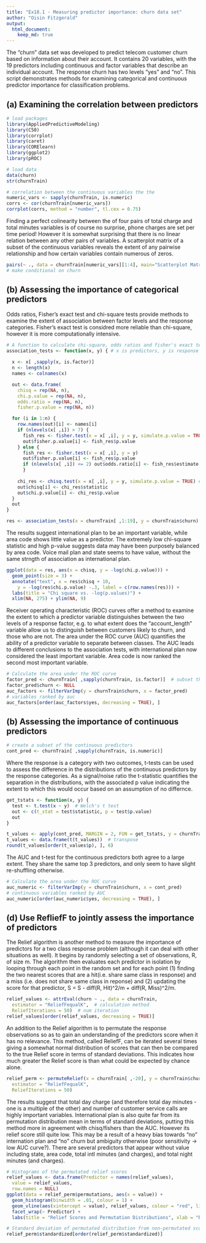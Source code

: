 ```yaml
---
title: "Ex18.1 - Measuring predictor importance: churn data set"
author: "Oisin Fitzgerald"
output: 
  html_document:
    keep_md: true 
---
```


The “churn” data set was developed to predict telecom customer churn based on 
information about their account. It contains 20 variables, with the 19
predictors including continuous and factor variables that describe an individual
account. The response churn has two levels "yes" and "no". This script demonstrates
methods for examining categorical and continuous predictor importance for 
classification problems.

(a) Examining the correlation between predictors
------------------------------------------------
```r
# load packages
library(AppliedPredictiveModeling)
library(C50)
library(corrplot)
library(caret)
library(CORElearn)
library(ggplot2)
library(pROC)

# load data
data(churn)
str(churnTrain)

# correlation between the continuous variables the the 
numeric_vars <- sapply(churnTrain, is.numeric)
corrs <- cor(churnTrain[numeric_vars])
corrplot(corrs, method = "number", tl.cex = 0.75)
```

Finding a perfect colinearity between the of four pairs of total charge and 
total minutes variables is of course no surprise, phone charges are set per time 
period! However it is somewhat surprising that there is no linear relation 
between any other pairs of variables. A scatterplot matrix of a subset of 
the continuous variables reveals the extent of any pairwise relationship and 
how certain variables contain numerous of zeros.

```r
pairs(~ ., data = churnTrain[numeric_vars][1:4], main="Scatterplot Matrix")
# make conditional on churn
```

(b) Assessing the importance of categorical predictors
-------------------------------------------------------------------------------
Odds ratios, Fisher's exact test and chi-square tests provide methods to examine 
the extent of association between factor levels and the response categories. 
Fisher's exact test is considred more reliable than chi-square, however it is more
computationally intensive.
```r
# A function to calculate chi-square, odds ratios and fisher's exact test
association_tests <- function(x, y) { # x is predictors, y is response
  
  x <- x[ ,sapply(x, is.factor)]
  n <- length(x)
  names <- colnames(x)

  out <- data.frame(
    chisq = rep(NA, n), 
    chi.p.value = rep(NA, n), 
    odds.ratio = rep(NA, n), 
    fisher.p.value = rep(NA, n))

  for (i in 1:n) {
    row.names(out)[i] <- names[i]
    if (nlevels(x[ ,i]) > 7) {
      fish_res <- fisher.test(x = x[ ,i], y = y, simulate.p.value = TRUE)
      out$fisher.p.value[i] <- fish_res$p.value
    } else {
      fish_res <- fisher.test(x = x[ ,i], y = y)
      out$fisher.p.value[i] <- fish_res$p.value
      if (nlevels(x[ ,i]) <= 2) out$odds.ratio[i] <- fish_res$estimate
      }
    
    chi_res <- chisq.test(x = x[ ,i], y = y, simulate.p.value = TRUE) # chisq test
    out$chisq[i] <- chi_res$statistic
    out$chi.p.value[i] <- chi_res$p.value
  }
  out
}

res <- association_tests(x = churnTrain[ ,1:19], y = churnTrain$churn)
```

The results suggest international plan to be an important variable, while area code 
shows little value as a predictor. The extremely low chi-square statistic and 
high p-value suggests data may have been purposely balanced by area code. Voice 
mail plan and state seems to have value, without the same strngth of association
as international plan.
```r
ggplot(data = res, aes(x = chisq, y = -log(chi.p.value))) + 
  geom_point(size = 3) +
  annotate("text", x = res$chisq + 10, 
    y = -log(res$chi.p.value) -.3, label = c(row.names(res))) +
  labs(title = "Chi square vs. -log(p.values)") +
  xlim(NA, 275) + ylim(NA, 9)
```
Receiver operating characteristic (ROC) curves offer a method to examine the extent
to which a predictor variable distinguishes between the two levels of a response
factor, e.g. to what extent does the "account_length" variable allow us to 
distinguish between customers likely to churn, and those who are not. The area 
under the ROC curve (AUC) quantifies the ability of a predictor variable to separate
between classes. 
The AUC leads to different conclusions to the association tests, with international
plan now considered the least important variable. Area code is now ranked the second
most important variable.  
```r
# Calculate the area under the ROC curve
factor_pred <- churnTrain[ ,sapply(churnTrain, is.factor)]  # subset the factors
factor_pred$churn <- NULL
auc_factors <- filterVarImp(y = churnTrain$churn, x = factor_pred)
# variables ranked by auc
auc_factors[order(auc_factors$yes, decreasing = TRUE), ]  
```

(b) Assessing the importance of continuous predictors
-------------------------------------------------------------------------------
```r
# create a subset of the continuous predictors 
cont_pred <- churnTrain[ ,sapply(churnTrain, is.numeric)]
```

Where the response is a category with two outcomes, t-tests can be used to assess
the difference in the distributions of the continuous predictors by the response
categories. As a signal/noise ratio the t-statistic quantifies the separation in
the distributions, with the associated p value indicating the extent to which this
would occur based on an assumption of no differnce.
```r
get_tstats <- function(x, y) {
  test <- t.test(x ~ y)  # Welch's t test
  out <- c(t_stat = test$statistic, p = test$p.value)
  out
}

t_values <- apply(cont_pred, MARGIN = 2, FUN = get_tstats, y = churnTrain$churn)
t_values <- data.frame(t(t_values))  # transpose
round(t_values[order(t_values$p), ], 6)
```

The AUC and t-test for the continuous predictors both agree to a large extent.
They share the same top 3 predictors, and only seem to have slight re-shuffling 
otherwise.
```r
# Calculate the area under the ROC curve
auc_numeric <- filterVarImp(y = churnTrain$churn, x = cont_pred)
# continuous variables ranked by AUC
auc_numeric[order(auc_numeric$yes, decreasing = TRUE), ]  
```


(d) Use RefliefF to jointly assess the importance of predictors
-------------------------------------------------------------------------------
The Relief algorithm is another method to measure the importance of predictors
for a two class response problem (although it can deal with other situations
as well). It begins by randomly selecting a set of observations, R, of size m. 
The algorithm then evaluates each predictor in isolation by looping through each 
point in the random set and for each point (1) finding the two nearest scores 
that are a hit(i.e. share same class in response) and a miss (i.e. does not share 
same class in reponse) and (2) updating the score for that predictor, 
S = S - diff(R, Hit)^2/m + diff(R, Miss)^2/m.
```r
relief_values <- attrEval(churn ~ ., data = churnTrain,
  estimator = "ReliefFequalK",  # calculation method
  ReliefIterations = 50)  # num iteration
relief_values[order(relief_values, decreasing = TRUE)]

```

An addition to the Relief algorithm is to permutate the response observations so as to 
gain an understanding of the predictors score when it has no relevance. This method, 
called ReliefF, can be iterated several times giving a somewhat normal distribution of scores that can then be compared to the true Relief score in terms of standard
deviations. This indicates how much greater the Relief score is than what could 
be expected by chance alone. 
```r
relief_perm <- permuteRelief(x = churnTrain[ ,-20], y = churnTrain$churn, nperm = 500,
  estimator = "ReliefFequalK",
  ReliefIterations = 50)
```

The results suggest that total day charge (and therefore total day minutes - 
one is a multiple of the other) and number of customer service calls are highly
important variables. International plan is also quite far from its permutation
distribution mean in terms of standard deviations, putting this method more in
agreement with chisq/fishers than the AUC. However its relief score still quite
low. This may be a result of a heavy bias towards "no" internation plan and "no" 
churn but ambiguity otherwise (poor sensitivity -> low AUC curve?). There are several predictors that appear without value including state, area code, total intl minutes (and charges), and total night minutes (and charges).
```r
# Histograms of the permutated relief scores
relief_values <- data.frame(Predictor = names(relief_values), 
  value = relief_values, 
  row.names = NULL)
ggplot(data = relief_perm$permutations, aes(x = value)) + 
  geom_histogram(binwidth = .01, colour = 1) +
  geom_vline(aes(xintercept = value), relief_values, colour = "red", linetype = 2) +
  facet_wrap(~ Predictor) + 
  labs(title = "Relief Scores and Permutation Distributions", xlab = "Relief Scores")

# Standard deviation of permutated distribution from non-permutated score
relief_perm$standardized[order(relief_perm$standardized)]
```



